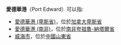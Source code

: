 '''愛德華港'''（Port Edward）可以指:
*[[愛德華港_(卑斯省)|愛德華港 (卑斯省)]]，位於[[加拿大|加拿大]][[卑斯省|卑斯省]]
*[[愛德華港_(南非)|愛德華港 (南非)]]，位於[[南非|南非]][[夸祖魯-納塔爾省|夸祖魯-納塔爾省]]
*[[威海市|威海市]]，位於[[中國|中國]][[山東省|山東省]]

{{disambig|Cat=四字地名消歧义|Ai}}